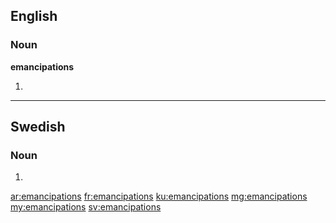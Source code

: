 ==English==

===Noun===
'''emancipations'''
# {{plural of|emancipation}}

----

==Swedish==

===Noun===
{{head|sv|noun form}}

# {{sv-noun-form-indef-gen|emancipation}}

[[ar:emancipations]]
[[fr:emancipations]]
[[ku:emancipations]]
[[mg:emancipations]]
[[my:emancipations]]
[[sv:emancipations]]